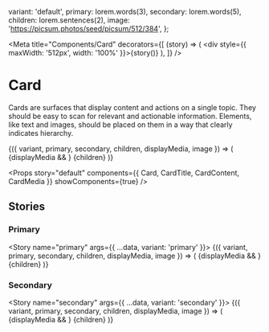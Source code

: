 

  variant: 'default',
  primary: lorem.words(3),
  secondary: lorem.words(5),
  children: lorem.sentences(2),
  image: 'https://picsum.photos/seed/picsum/512/384',
};

<Meta
  title="Components/Card"
  decorators={[
    (story) => (
      <div style={{ maxWidth: '512px', width: '100%' }}>{story()}</div>
    ),
  ]}
/>

# Card

Cards are surfaces that display content and actions on a single topic. They should be easy to scan for relevant and actionable information. Elements, like text and images, should be placed on them in a way that clearly indicates hierarchy.

<Preview>
  <Story
    name="default"
    args={data}
    argTypes={{
      variant: {
        description: '**Card prop**\n\nModify the variant of the card',
        type: { summary: '' },
        control: {
          type: 'options',
          controlType: 'select',
          options: ['default', 'primary', 'secondary'],
        },
      },
      primary: {
        description: '**CardTitle prop**\n\nDefine the card title',
        control: {
          type: 'text',
        },
      },
      secondary: {
        description: '**CardTitle prop**\n\nDefine the card subtitle',
        control: {
          type: 'text',
        },
      },
      children: {
        description: '**CardContent prop**\n\nDefine the card content',
        control: {
          type: 'text',
        },
      },
      displayMedia: {
        description: '**Story prop**\n\nShow the media component',
        type: { summary: '' },
        control: {
          type: 'boolean',
        },
      },
      image: {
        description: '**CardMedia prop**\n\nThe image link to use in the card',
        control: {
          type: 'text',
        },
      },
    }}
  >
    {({ variant, primary, secondary, children, displayMedia, image }) => (
      <Card variant={variant}>
        {displayMedia && <CardMedia image={image} />}
        <CardTitle primary={primary} secondary={secondary} />
        <CardContent>{children}</CardContent>
      </Card>
    )}
  </Story>
</Preview>

<Props
  story="default"
  components={{ Card, CardTitle, CardContent, CardMedia }}
  showComponents={true}
/>

## Stories

### Primary

<Story name="primary" args={{ ...data, variant: 'primary' }}>
  {({ variant, primary, secondary, children, displayMedia, image }) => (
    <Card variant={variant}>
      {displayMedia && <CardMedia image={image} />}
      <CardTitle primary={primary} secondary={secondary} />
      <CardContent>{children}</CardContent>
    </Card>
  )}
</Story>

### Secondary

<Story name="secondary" args={{ ...data, variant: 'secondary' }}>
  {({ variant, primary, secondary, children, displayMedia, image }) => (
    <Card variant={variant}>
      {displayMedia && <CardMedia image={image} />}
      <CardTitle primary={primary} secondary={secondary} />
      <CardContent>{children}</CardContent>
    </Card>
  )}
</Story>
